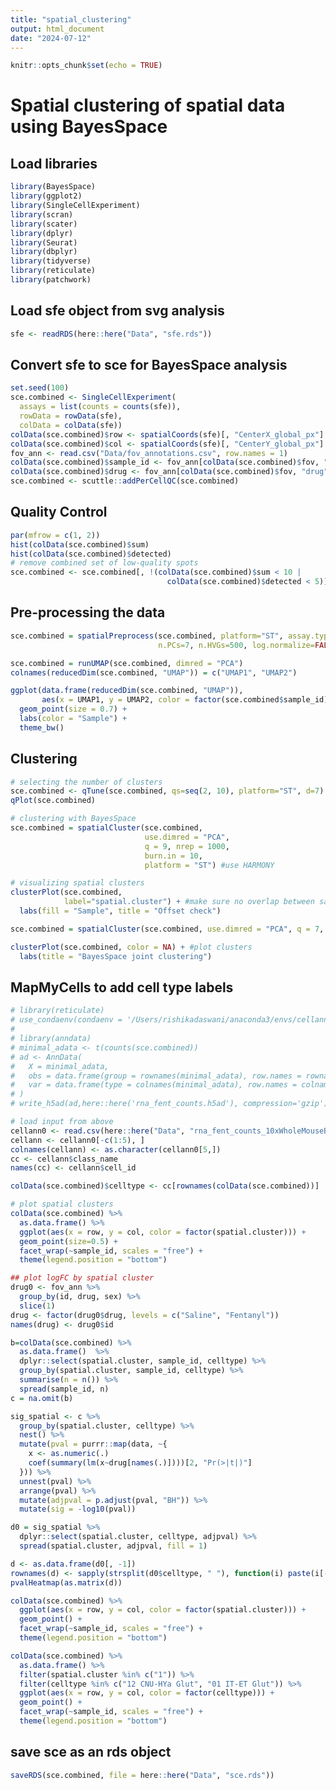 ```yaml
---
title: "spatial_clustering"
output: html_document
date: "2024-07-12"
---
```


```r
knitr::opts_chunk$set(echo = TRUE)
```

# Spatial clustering of spatial data using BayesSpace 

## Load libraries 
```r
library(BayesSpace)
library(ggplot2)
library(SingleCellExperiment)
library(scran)
library(scater)
library(dplyr)
library(Seurat)
library(dbplyr)
library(tidyverse)
library(reticulate)
library(patchwork)
```

## Load sfe object from svg analysis 
```r
sfe <- readRDS(here::here("Data", "sfe.rds"))
```

## Convert sfe to sce for BayesSpace analysis 
```r
set.seed(100)
sce.combined <- SingleCellExperiment(
  assays = list(counts = counts(sfe)),
  rowData = rowData(sfe),
  colData = colData(sfe))
colData(sce.combined)$row <- spatialCoords(sfe)[, "CenterX_global_px"]
colData(sce.combined)$col <- spatialCoords(sfe)[, "CenterY_global_px"]
fov_ann <- read.csv("Data/fov_annotations.csv", row.names = 1)
colData(sce.combined)$sample_id <- fov_ann[colData(sce.combined)$fov, "id"]
colData(sce.combined)$drug <- fov_ann[colData(sce.combined)$fov, "drug"]
sce.combined <- scuttle::addPerCellQC(sce.combined)

```

## Quality Control 
```r
par(mfrow = c(1, 2))
hist(colData(sce.combined)$sum)
hist(colData(sce.combined)$detected)
# remove combined set of low-quality spots
sce.combined <- sce.combined[, !(colData(sce.combined)$sum < 10 |
                                   colData(sce.combined)$detected < 5)]
```

## Pre-processing the data 
```r
sce.combined = spatialPreprocess(sce.combined, platform="ST", assay.type = "counts",
                                 n.PCs=7, n.HVGs=500, log.normalize=FALSE) 

sce.combined = runUMAP(sce.combined, dimred = "PCA")
colnames(reducedDim(sce.combined, "UMAP")) = c("UMAP1", "UMAP2")

ggplot(data.frame(reducedDim(sce.combined, "UMAP")), 
       aes(x = UMAP1, y = UMAP2, color = factor(sce.combined$sample_id))) +
  geom_point(size = 0.7) +
  labs(color = "Sample") +
  theme_bw()
```

## Clustering 
```r
# selecting the number of clusters 
sce.combined <- qTune(sce.combined, qs=seq(2, 10), platform="ST", d=7)
qPlot(sce.combined)

# clustering with BayesSpace 
sce.combined = spatialCluster(sce.combined, 
                              use.dimred = "PCA", 
                              q = 9, nrep = 1000,
                              burn.in = 10,
                              platform = "ST") #use HARMONY

# visualizing spatial clusters 
clusterPlot(sce.combined,
            label="spatial.cluster") + #make sure no overlap between samples
  labs(fill = "Sample", title = "Offset check")

sce.combined = spatialCluster(sce.combined, use.dimred = "PCA", q = 7, nrep = 1000, burn.in = 100) #use HARMONY

clusterPlot(sce.combined, color = NA) + #plot clusters
  labs(title = "BayesSpace joint clustering")
```


## MapMyCells to add cell type labels 
```r
# library(reticulate)
# use_condaenv(condaenv = '/Users/rishikadaswani/anaconda3/envs/cellanno', required = TRUE)
# 
# library(anndata)
# minimal_adata <- t(counts(sce.combined))
# ad <- AnnData(
#   X = minimal_adata,
#   obs = data.frame(group = rownames(minimal_adata), row.names = rownames(minimal_adata)),
#   var = data.frame(type = colnames(minimal_adata), row.names = colnames(minimal_adata))
# )
# write_h5ad(ad,here::here('rna_fent_counts.h5ad'), compression='gzip')
```

```r
# load input from above 
cellann0 <- read.csv(here::here("Data", "rna_fent_counts_10xWholeMouseBrain(CCN20230722)_HierarchicalMapping_UTC_1721032925823", "rna_fent_counts_10xWholeMouseBrain(CCN20230722)_HierarchicalMapping_UTC_1721032925823.csv"), header = FALSE)
cellann <- cellann0[-c(1:5), ]
colnames(cellann) <- as.character(cellann0[5,])
cc <- cellann$class_name
names(cc) <- cellann$cell_id

colData(sce.combined)$celltype <- cc[rownames(colData(sce.combined))]

# plot spatial clusters 
colData(sce.combined) %>% 
  as.data.frame() %>% 
  ggplot(aes(x = row, y = col, color = factor(spatial.cluster))) +
  geom_point(size=0.5) +
  facet_wrap(~sample_id, scales = "free") +
  theme(legend.position = "bottom")
```


```r
## plot logFC by spatial cluster
drug0 <- fov_ann %>% 
  group_by(id, drug, sex) %>% 
  slice(1)
drug <- factor(drug0$drug, levels = c("Saline", "Fentanyl"))
names(drug) <- drug0$id

b=colData(sce.combined) %>% 
  as.data.frame()  %>%
  dplyr::select(spatial.cluster, sample_id, celltype) %>% 
  group_by(spatial.cluster, sample_id, celltype) %>%
  summarise(n = n()) %>%
  spread(sample_id, n)
c = na.omit(b)

sig_spatial <- c %>% 
  group_by(spatial.cluster, celltype) %>% 
  nest() %>% 
  mutate(pval = purrr::map(data, ~{
    x <- as.numeric(.)
    coef(summary(lm(x~drug[names(.)])))[2, "Pr(>|t|)"]
  })) %>% 
  unnest(pval) %>% 
  arrange(pval) %>% 
  mutate(adjpval = p.adjust(pval, "BH")) %>% 
  mutate(sig = -log10(pval))

d0 = sig_spatial %>% 
  dplyr::select(spatial.cluster, celltype, adjpval) %>% 
  spread(spatial.cluster, adjpval, fill = 1)

d <- as.data.frame(d0[, -1])
rownames(d) <- sapply(strsplit(d0$celltype, " "), function(i) paste(i[-1], collapse = " "))
pvalHeatmap(as.matrix(d))
```

```r
colData(sce.combined) %>% 
  ggplot(aes(x = row, y = col, color = factor(spatial.cluster))) +
  geom_point() +
  facet_wrap(~sample_id, scales = "free") +
  theme(legend.position = "bottom")

colData(sce.combined) %>% 
  as.data.frame() %>% 
  filter(spatial.cluster %in% c("1")) %>% 
  filter(celltype %in% c("12 CNU-HYa Glut", "01 IT-ET Glut")) %>% 
  ggplot(aes(x = row, y = col, color = factor(celltype))) +
  geom_point() +
  facet_wrap(~sample_id, scales = "free") +
  theme(legend.position = "bottom")
```

## save sce as an rds object 
```r
saveRDS(sce.combined, file = here::here("Data", "sce.rds"))
```

